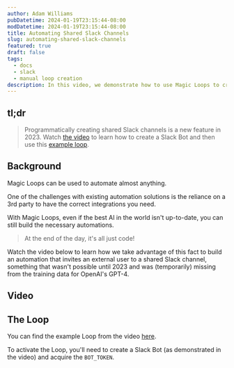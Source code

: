 ```yaml
---
author: Adam Williams
pubDatetime: 2024-01-19T23:15:44-08:00
modDatetime: 2024-01-19T23:15:44-08:00
title: Automating Shared Slack Channels
slug: automating-shared-slack-channels
featured: true
draft: false
tags:
  - docs
  - slack
  - manual loop creation
description: In this video, we demonstrate how to use Magic Loops to create a Slack channel dynamically based on a user signup. We walk through the process of setting up a Slack app, obtaining a bot token, and using Magic Loops to automate the creation of a channel and invite users. We also address some potential challenges and provide solutions along the way. By the end of the video, you'll have a clear understanding of how to implement this automation in your own workflow.
---
```



## **tl;dr**

> Programmatically creating shared Slack channels is a new feature in 2023.
> Watch [the video](https://youtu.be/kbKcdiafNaw) to learn how to create a Slack Bot and then use this [example loop](https://magicloops.dev/loop/a1f9a5f4-291f-4b44-a0f6-f5b09644a901).

## Background

Magic Loops can be used to automate almost anything.

One of the challenges with existing automation solutions is the reliance on a 3rd party to have the correct integrations you need.

With Magic Loops, even if the best AI in the world isn't up-to-date, you can still build the necessary automations.

> At the end of the day, it's all just code!

Watch the video below to learn how we take advantage of this fact to build an automation that invites an external user to a shared Slack channel, something that wasn't possible until 2023 and was (temporarily) missing from the training data for OpenAI's GPT-4.

## **Video**

<YouTube id="https://youtu.be/kbKcdiafNaw" />

## The Loop

You can find the example Loop from the video [here](https://magicloops.dev/loop/a1f9a5f4-291f-4b44-a0f6-f5b09644a901).

To activate the Loop, you'll need to create a Slack Bot (as demonstrated in the video) and acquire the `BOT_TOKEN`.
